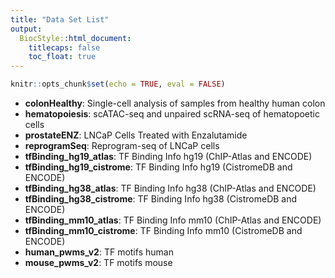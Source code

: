 ```yaml
---
title: "Data Set List"
output:
  BiocStyle::html_document:
    titlecaps: false
    toc_float: true
---
```


```r
knitr::opts_chunk$set(echo = TRUE, eval = FALSE)
```

+ **colonHealthy**: Single-cell analysis of samples from healthy human colon
+ **hematopoiesis**: scATAC-seq and unpaired scRNA-seq of hematopoetic cells
+ **prostateENZ**: LNCaP Cells Treated with Enzalutamide
+ **reprogramSeq**: Reprogram-seq of LNCaP cells
+ **tfBinding_hg19_atlas**: TF Binding Info hg19 (ChIP-Atlas and ENCODE)
+ **tfBinding_hg19_cistrome**: TF Binding Info hg19 (CistromeDB and ENCODE)
+ **tfBinding_hg38_atlas**: TF Binding Info hg38 (ChIP-Atlas and ENCODE)
+ **tfBinding_hg38_cistrome**: TF Binding Info hg38 (CistromeDB and ENCODE)
+ **tfBinding_mm10_atlas**: TF Binding Info mm10 (ChIP-Atlas and ENCODE)
+ **tfBinding_mm10_cistrome**: TF Binding Info mm10 (CistromeDB and ENCODE)
+ **human_pwms_v2**: TF motifs human
+ **mouse_pwms_v2**: TF motifs mouse

